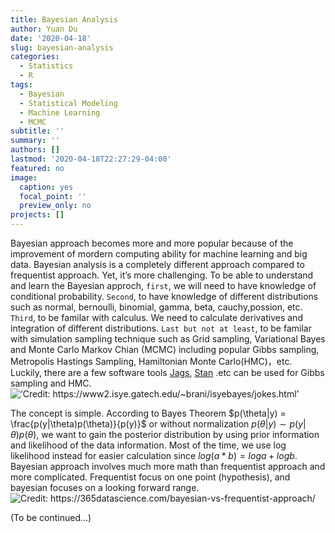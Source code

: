 ```yaml
---
title: Bayesian Analysis
author: Yuan Du
date: '2020-04-18'
slug: bayesian-analysis
categories:
  - Statistics
  - R
tags:
  - Bayesian
  - Statistical Modeling
  - Machine Learning
  - MCMC
subtitle: ''
summary: ''
authors: []
lastmod: '2020-04-18T22:27:29-04:00'
featured: no
image:
  caption: yes
  focal_point: ''
  preview_only: no
projects: []
---
```

Bayesian approach becomes more and more popular because of the improvement of mordern computing ability for machine learning and big data. Bayesian analysis is a completely different approach compared to frequentist approach. Yet, it's more challenging. To be able to understand and learn the Bayesian approch, `first`, we will need to have knowledge of conditional probability. `Second`, to have knowledge of different distributions such as normal, bernoulli, binomial, gamma, beta, cauchy,possion, etc. `Third`, to be familar with calculus. We need to calculate derivatives and integration of different distributions. `Last but not at least`, to be familar with simulation sampling technique such as Grid sampling, Variational Bayes and Monte Carlo Markov Chian (MCMC) including popular Gibbs sampling, Metropolis Hastings Sampling, Hamiltonian Monte Carlo(HMC)，etc. Luckily, there are a few software tools [Jags](https://web.sgh.waw.pl/~atoroj/ekonometria_bayesowska/jags_user_manual.pdf), [Stan](https://mc-stan.org/users/documentation/) .etc can be used for Gibbs sampling and HMC. 
!['Credit: https://www2.isye.gatech.edu/~brani/isyebayes/jokes.html'](/img/Human.jpg)


The concept is simple. According to Bayes Theorem $p(\theta|y) = \frac{p(y|\theta)p(\theta)}{p(y)}$ or without normalization $p(\theta|y) \sim p(y|\theta)p(\theta)$, we want to gain the posterior distribution by using prior information and likelihood of the data information. Most of the time, we use log likelihood instead for easier calculation since $log( a*b )= loga +logb$. Bayesian approach involves much more math than frequentist approach and more complicated. Frequentist focus on one point (hypothesis), and bayesian focuses on a looking forward range.
![Credit: https://365datascience.com/bayesian-vs-frequentist-approach/](/img/FreBay.png)

(To be continued...)
